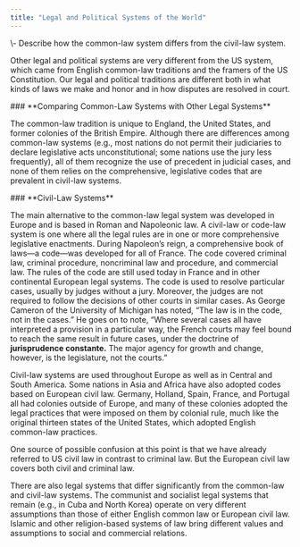 ```yaml
---
title: "Legal and Political Systems of the World"
---
```

<div className="content-chunk" data-subsection-id = "Legal-and-Political-Systems-of-the-World-37pt">
<Info title="LEARNING OBJECTIVES">\- Describe how the common-law system differs from the civil-law system.</Info>

Other legal and political systems are very different from the US system, which came from English common-law traditions and the framers of the US Constitution. Our legal and political traditions are different both in what kinds of laws we make and honor and in how disputes are resolved in court.
</div>
<div className="content-chunk" data-subsection-id = "Comparing-Common-Law-Systems-with-Other-Legal-Systems-173t">
### **Comparing Common-Law Systems with Other Legal Systems**

The common-law tradition is unique to England, the United States, and former colonies of the British Empire. Although there are differences among common-law systems (e.g., most nations do not permit their judiciaries to declare legislative acts unconstitutional; some nations use the jury less frequently), all of them recognize the use of precedent in judicial cases, and none of them relies on the comprehensive, legislative codes that are prevalent in civil-law systems.
</div>
<div className="content-chunk" data-subsection-id = "Civil-Law-Systems-174t">
### **Civil-Law Systems**

The main alternative to the common-law legal system was developed in Europe and is based in Roman and Napoleonic law. A civil-law or code-law system is one where all the legal rules are in one or more comprehensive legislative enactments. During Napoleon’s reign, a comprehensive book of laws—a code—was developed for all of France. The code covered criminal law, criminal procedure, noncriminal law and procedure, and commercial law. The rules of the code are still used today in France and in other continental European legal systems. The code is used to resolve particular cases, usually by judges without a jury. Moreover, the judges are not required to follow the decisions of other courts in similar cases. As George Cameron of the University of Michigan has noted, “The law is in the code, not in the cases.” He goes on to note, “Where several cases all have interpreted a provision in a particular way, the French courts may feel bound to reach the same result in future cases, under the doctrine of __jurisprudence constante.__ The major agency for growth and change, however, is the legislature, not the courts.”

Civil-law systems are used throughout Europe as well as in Central and South America. Some nations in Asia and Africa have also adopted codes based on European civil law. Germany, Holland, Spain, France, and Portugal all had colonies outside of Europe, and many of these colonies adopted the legal practices that were imposed on them by colonial rule, much like the original thirteen states of the United States, which adopted English common-law practices.

One source of possible confusion at this point is that we have already referred to US civil law in contrast to criminal law. But the European civil law covers both civil and criminal law.

There are also legal systems that differ significantly from the common-law and civil-law systems. The communist and socialist legal systems that remain (e.g., in Cuba and North Korea) operate on very different assumptions than those of either English common law or European civil law. Islamic and other religion-based systems of law bring different values and assumptions to social and commercial relations.
</div>
